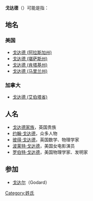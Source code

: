 '''戈达德'''（{{lang-en|Goddard}}）可能是指：
==地名==
===美国===
*[[戈达德_(阿拉斯加州)|戈达德 (阿拉斯加州)]]
*[[戈达德_(堪萨斯州)|戈达德 (堪萨斯州)]]
*[[戈达德_(肯塔基州)|戈达德 (肯塔基州)]]
*[[戈达德_(马里兰州)|戈达德 (马里兰州)]]
===加拿大===
*[[戈达德_(艾伯塔省)|戈达德 (艾伯塔省)]]
==人名==
*[[戈达德家族|戈达德家族]]，英国贵族
*[[约翰·戈达德|约翰·戈达德]]，众多人物
*[[彼得·戈达德|彼得·戈达德]]，英国数学、物理学家
*[[波莱特·戈达德|波莱特·戈达德]]，美国女电影演员
*[[罗伯特·戈达德|罗伯特·戈达德]]，美国物理学家、发明家

==参加==
*[[戈达尔|戈达尔]]（Godard）
{{disambig}}
[[Category:姓氏|Category:姓氏]]